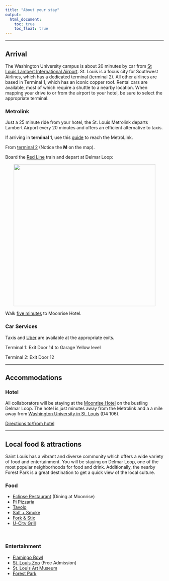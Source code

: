 ```yaml
---
title: "About your stay"
output:
  html_document:
    toc: true
    toc_float: true
---
```



----

## Arrival

The Washington University campus is about 20 minutes by car from [St Louis Lambert International Airport](https://www.google.com/maps/place/St.+Louis+Lambert+International+Airport/@38.7394275,-90.3817249,13z/data=!4m12!1m6!3m5!1s0x87df36b4c56388f1:0x9dabcdbc663077a6!2sSt.+Louis+Lambert+International+Airport!8m2!3d38.7503222!4d-90.3754521!3m4!1s0x87df36b4c56388f1:0x9dabcdbc663077a6!8m2!3d38.7503222!4d-90.3754521). St. Louis is a focus city for Southwest Airlines, which has a dedicated terminal (terminal 2). All other airlines are based in Terminal 1, which has an iconic copper roof. Rental cars are available, most of which require a shuttle to a nearby location. When mapping your drive to or from the airport to your hotel, be sure to select the appropriate terminal.
<br>

### Metrolink

Just a 25 minute ride from your hotel, the St. Louis Metrolink departs Lambert Airport every 20 minutes and offers an efficient alternative to taxis. 

If arriving in **terminal 1**, use this  [guide](http://georaman2014.wustl.edu/lambert-term1.jpg) to reach the MetroLink.

From [terminal 2](http://georaman2014.wustl.edu/lambert-term2.jpg) (Notice the **M** on the map).

Board the [Red Line](https://www.google.com/maps/dir/St.+Louis+Lambert+International+Airport,+10701+Lambert+International+Blvd,+St.+Louis,+MO+63145/Moonrise+Hotel,+6177+Delmar+Blvd,+St.+Louis,+MO+63112/@38.7026309,-90.3700409,13z/data=!3m1!4b1!4m18!4m17!1m5!1m1!1s0x87df36b4c56388f1:0x9dabcdbc663077a6!2m2!1d-90.3754521!2d38.7503222!1m5!1m1!1s0x87df4aaa6155fc13:0x1c89cb4a47d03dc9!2m2!1d-90.2987076!2d38.6555695!2m3!6e0!7e2!8j1525277820!3e3) train and depart at Delmar Loop:

<center><img src="images/metrolinkstops_stl.jpg" width="450px"></center> 

Walk [five minutes](https://www.google.com/maps/dir/Delmar+Metrolink+Station,+Delmar+Loop,+St.+Louis,+MO/Moonrise+Hotel,+6177+Delmar+Blvd,+St.+Louis,+MO+63112/@38.6554215,-90.2977054,18z/data=!3m1!4b1!4m14!4m13!1m5!1m1!1s0x87df4aac797f929f:0x8e1429df2f882bd9!2m2!1d-90.2944808!2d38.6556873!1m5!1m1!1s0x87df4aaa6155fc13:0x1c89cb4a47d03dc9!2m2!1d-90.2987076!2d38.6555695!3e2) to Moonrise Hotel.

### Car Services
Taxis and [Uber](https://get.uber.com/?utm_source=AdWords_Brand&utm_campaign=search-google-brand_1_-99_us-midmarket_d_txt_acq_cpc_en-us_uber_kwd-294953166390_220914064269_40469214925_e_c_track-jan22urlupdate-sl42391-1114_restructure&cid=813647711&adg_id=40469214925&fi_id=5028672018&match=e&net=g&dev=c&dev_m=&cre=220914064269&kwid=kwd-294953166390&kw=uber&placement=&tar=&gclid=EAIaIQobChMIy6-d2oeJ2gIVki-BCh0X9Ap4EAAYASABEgKYk_D_BwE&gclsrc=aw.ds&dclid=CO6kgd2HidoCFZvI4wcdqy4BOg) are available at the appropriate exits.

Terminal 1: Exit Door 14 to Garage Yellow level

Terminal 2: Exit Door 12



----

## Accommodations


### Hotel

All collaborators will be staying at the [Moonrise Hotel](https://moonrisehotel.com/the-hotel/) on the bustling Delmar Loop. The hotel is just minutes away from the Metrolink and a a mile away from [Washington University in St. Louis](https://wustl.edu/wp-content/uploads/2017/06/Danforth-Campus-Map-2017.pdf) (D4 106).

[Directions to/from hotel](https://www.google.com/maps/dir/Moonrise+Hotel,+6177+Delmar+Blvd,+St.+Louis,+MO+63112/Seigle+Hall,+St.+Louis,+MO/@38.6510304,-90.3099984,16z/data=!3m1!4b1!4m14!4m13!1m5!1m1!1s0x87df4aaa6155fc13:0x1c89cb4a47d03dc9!2m2!1d-90.2987076!2d38.6555695!1m5!1m1!1s0x87d8cab396a2c315:0x370028dc042e3906!2m2!1d-90.3125344!2d38.6487983!3e2)


---- 

## Local food & attractions

Saint Louis has a vibrant and diverse community which offers a wide variety of food and entertainment. You will be staying on Delmar Loop, one of the most popular neighborhoods for food and drink. Additionally, the nearby Forest Park is a great destination to get a quick view of the local culture.

### Food

- [Eclipse Restaurant](https://moonrisehotel.com/dining-at-the-moonrise-hotel/) (Dining at Moonrise)
- [Pi Pizzaria](http://pi-pizza.com/theloop)
- [Tavolo](http://www.tavolov.com/)
- [Salt + Smoke](http://saltandsmokestl.com/menu/)
- [Fork & Stix](http://forknstix.com/)
- [U-City Grill](https://www.riverfronttimes.com/stlouis/u-city-grill/Location?oid=2688527)



<br>

### Entertainment

- [Flamingo Bowl](http://flamingobowl.com/)
- [St. Louis Zoo](https://www.stlzoo.org/) (Free Admission)
- [St. Louis Art Museum](http://www.slam.org/)
- [Forest Park](https://forestparkmap.org/)

